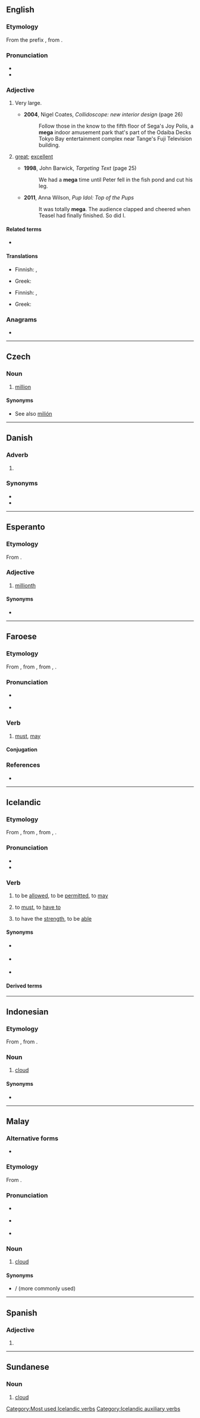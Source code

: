 {{also|méga|mêga|mëga|mega-|méga-}}
==English==

===Etymology===
From the prefix {{m|en|mega-}}, from {{der|en|grc|μέγας|t=great, large, mighty}}.

===Pronunciation===
* {{IPA|/ˈmɛɡə/|lang=en}}
* {{rhymes|ɛɡə|lang=en}}

===Adjective===
{{en-adj|-}}

# {{lb|en|informal}} Very large.
#* '''2004''', Nigel Coates, ''Collidoscope: new interior design'' (page 26)
#*: Follow those in the know to the fifth floor of Sega's Joy Polis, a '''mega''' indoor amusement park that's part of the Odaiba Decks Tokyo Bay entertainment complex near Tange's Fuji Television building.
# {{lb|en|slang|1990s}} [[great]]; [[excellent]]
#* '''1998''', John Barwick, ''Targeting Text'' (page 25)
#*: We had a '''mega''' time until Peter fell in the fish pond and cut his leg.
#* '''2011''', Anna Wilson, ''Pup Idol: Top of the Pups''
#*: It was totally '''mega'''. The audience clapped and cheered when Teasel had finally finished. So did I.

====Related terms====
<!-- These are mainly nonce words, unless specific definitions are known and entries can be set up
* {{l|en|mega deal}}
* {{l|en|mega energy}}
* {{l|en|mega high}}
* {{l|en|mega low}}
* {{l|en|mega market}}
* {{l|en|mega-mart}}
* {{l|en|mega meal}} (''registered trademark? spelling?''), used by [[w:Kentucky Fried Chicken|KFC]]
* {{l|en|mega-merger}}
* {{l|en|mega moolah}}, term used by the [[w:Fox Box|Fox Box]], formerly [[w:Fox Kids|Fox Kids]]
* {{l|en|mega morning}}
* {{l|en|mega movie}}
* {{l|en|mega party}}
* {{l|en|mega power}}
* {{l|en|mega road}}
* {{l|en|mega-selection}}
* {{l|en|mega speed}}
-->

* {{l|en|mega-}}

====Translations====
{{trans-top|very large}}
* Finnish: {{t+|fi|mega-}}, {{t+|fi|jättiläinen|alt=jättiläis-}}
{{trans-mid}}
* Greek: {{t+|el|μέγας|m}}
{{trans-bottom}}

{{trans-top|great, excellent}}
* Finnish: {{t+|fi|mahtava}}, {{t+|fi|erinomainen}}
{{trans-mid}}
* Greek: {{t+|el|μέγας|m}}
{{trans-bottom}}

===Anagrams===
* {{anagrams|en|game|mage}}

----

==Czech==

===Noun===
{{cs-noun|g=n}}

# {{lb|cs|informal}} [[million]]

====Synonyms====
* See also [[milión]]

----

==Danish==

===Adverb===
{{da-adv}}

# {{lb|da|informal}} {{l|en|very}}

===Synonyms===
* {{l|da|herre}}
* {{l|da|super}}

----

==Esperanto==
{{ordinalbox|eo||1,000,000a||card=meg}}

===Etymology===
From {{af|eo|meg|-a}}.

===Adjective===
{{eo-head}}

# {{lb|eo|ordinal|neologism|rare}} [[millionth]]

====Synonyms====
* {{l|eo|miliona}}

----

==Faroese==

===Etymology===
From {{inh|fo|non|mega}}, from {{inh|fo|gem-pro|*maganą}}, from {{der|fo|ine-pro|*magʰ-}}, {{m|ine-pro|*megʰ-}}.

===Pronunciation===
* {{IPA|/ˈmeːa/|lang=fo}}
*: {{rhymes|eːa|lang=fo}}
* {{IPA|/ˈmiːja/|lang=fo}}
*: {{rhymes|iːja|lang=fo}}

===Verb===
{{head|fo|verb}}

# [[must]], [[may]]

====Conjugation====
{{fo-conj-mega}}

===References===
* {{fo-lit-FO|[http://www.obg.fo/fob/fob.php?leitord&#61;mega&action&#61;1 “mega”]}}

----

==Icelandic==

===Etymology===
From {{inh|is|non|mega}}, from {{inh|is|gem-pro|*maganą}}, from {{der|is|ine-pro|*magʰ-}}, {{m|ine-pro|*megʰ-}}.

===Pronunciation===
* {{IPA|/ˈmeiːɣa/|lang=is}}
* {{rhymes|eiːɣa|lang=is}}

===Verb===
{{is-verb-preterite|má|mátti|mátt}}

# {{lb|is|ambitransitive|governs the accusative}} to be [[allowed]], to be [[permitted]], to [[may]]{{jump|is|be allowed|s}}
#: {{ux|is|Þú '''mátt''' þetta ekki.|inline=1|You''''re''' not '''allowed''' to do that.}}
#: {{ux|is|Hvað '''má''' bjóða ykkur að borða?|inline=1|What '''may''' offer you to eat?}}
# {{lb|is|intransitive}} to [[must]], to [[have to]]{{jump|is|must|s}}
# to have the [[strength]], to be [[able]]{{jump|is|have the strength|s}}

====Synonyms====
* {{jump|s|is|be allowed}} {{l|is|hafa leyfi til}}
* {{jump|s|is|must}} {{l|is|verða}}
* {{jump|s|is|have the strength}} {{l|is|megna}}

====Derived terms====
{{der3
|{{l|is|eins og nærri má geta}}
|{{l|is|má vera}}
|{{l|is|mega betur|t=to [[have the upper hand]]}}
|{{l|is|mega ekki}}
|{{l|is|mega ekki hugsa til}}
|{{l|is|mega ekki vamm sitt vita|t=to be concerned about one's reputation}}
|{{l|is|mega lengi lifa}}
|{{l|is|mega sín ekki við|t=to not [[manage]] something}}
|{{l|is|mega sín mikils}}
|{{l|is|mega sín mikils|t=have a lot of [[influence]], to be [[powerful]]}}
|{{l|is|mega til|t=to must, to have to}}
|{{l|is|mega vera að}}
|{{l|is|mega vera að|t=to have the time to do}}
|lang=is}}

[[Category:Most used Icelandic verbs]]

[[Category:Icelandic auxiliary verbs]]

----

==Indonesian==

===Etymology===
From {{inh|id|ms|mega}}, from {{der|id|sa|मेघ|t=cloud}}.

===Noun===
{{id-noun}}

# [[cloud]] {{gloss|visible mass of water droplets suspended in the air}}

====Synonyms====
* {{l|id|awan}}

----

==Malay==

===Alternative forms===
* {{l|ms|ميݢ}}

===Etymology===
From {{der|ms|sa|मेघ|t=cloud}}.

===Pronunciation===
* {{a|Johor-Selangor}} {{IPA|/meɡə/|lang=ms}}
* {{a|Riau-Lingga}} {{IPA|/meɡa/|lang=ms}}
* {{rhymes|eɡə|ɡə|ə|lang=ms}}

===Noun===
{{head|ms|noun|Jawi spelling|ميݢ}}

# [[cloud]] {{gloss|visible mass of water droplets suspended in the air}}

====Synonyms====
* {{l|ms|awan}} / {{l|ms|اون}} (more commonly used)

----

==Spanish==

===Adjective===
{{es-adj-form|f-s}}

# {{es-adj form of|mego|f|sg}}

----

==Sundanese==

===Noun===
{{head|su|noun|Sundanese spelling|ᮙᮦᮌ}}

# [[cloud]] {{gloss|visible mass of water droplets suspended in the air}}
